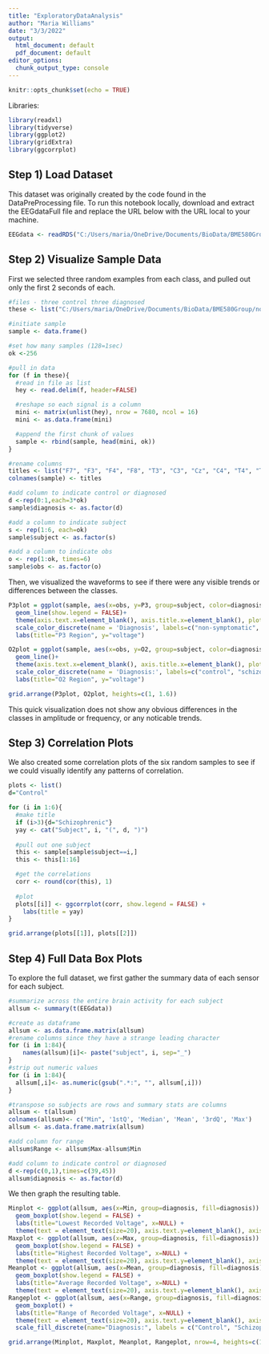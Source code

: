 ```yaml
---
title: "ExploratoryDataAnalysis"
author: "Maria Williams"
date: "3/3/2022"
output:
  html_document: default
  pdf_document: default
editor_options: 
  chunk_output_type: console
---
```


```r
knitr::opts_chunk$set(echo = TRUE)
```

Libraries:

```r
library(readxl)
library(tidyverse)
library(ggplot2)
library(gridExtra)
library(ggcorrplot)
```

## Step 1) Load Dataset

This dataset was originally created by the code found in the DataPreProcessing file. To run this notebook locally, download and extract the EEGdataFull file and replace the URL below with the URL local to your machine.

```r
EEGdata <- readRDS("C:/Users/maria/OneDrive/Documents/BioData/BME580Group/EEGdataFull.Rda")
```

## Step 2) Visualize Sample Data

First we selected three random examples from each class, and pulled out only the first 2 seconds of each.

```r
#files - three control three diagnosed
these <- list("C:/Users/maria/OneDrive/Documents/BioData/BME580Group/norm/S10W1.txt", "C:/Users/maria/OneDrive/Documents/BioData/BME580Group/norm/S59LW.txt", "C:/Users/maria/OneDrive/Documents/BioData/BME580Group/norm/S155W1.txt", "C:/Users/maria/OneDrive/Documents/BioData/BME580Group/sch/022w1.txt", "C:/Users/maria/OneDrive/Documents/BioData/BME580Group/sch/642w1.txt", "C:/Users/maria/OneDrive/Documents/BioData/BME580Group/sch/585w1.txt")

#initiate sample
sample <- data.frame()

#set how many samples (128=1sec)
ok <-256

#pull in data
for (f in these){
  #read in file as list
  hey <- read.delim(f, header=FALSE)

  #reshape so each signal is a column
  mini <- matrix(unlist(hey), nrow = 7680, ncol = 16)
  mini <- as.data.frame(mini)

  #append the first chunk of values
  sample <- rbind(sample, head(mini, ok))
}

#rename columns
titles <- list("F7", "F3", "F4", "F8", "T3", "C3", "Cz", "C4", "T4", "T5", "P3", "Pz", "P4", "T6", "O1", "O2")
colnames(sample) <- titles

#add column to indicate control or diagnosed
d <-rep(0:1,each=3*ok)
sample$diagnosis <- as.factor(d)

#add a column to indicate subject
s <- rep(1:6, each=ok)
sample$subject <- as.factor(s)

#add a column to indicate obs
o <- rep(1:ok, times=6)
sample$obs <- as.factor(o)

```

Then, we visualized the waveforms to see if there were any visible trends or differences between the classes.

```r

P3plot = ggplot(sample, aes(x=obs, y=P3, group=subject, color=diagnosis)) +
  geom_line(show.legend = FALSE)+
  theme(axis.text.x=element_blank(), axis.title.x=element_blank(), plot.caption = element_text(hjust = 0.5, face= "italic"))+
  scale_color_discrete(name = 'Diagnosis', labels=c("non-symptomatic", "schizophrenic" ))+
  labs(title="P3 Region", y="voltage")

O2plot = ggplot(sample, aes(x=obs, y=O2, group=subject, color=diagnosis)) +
  geom_line()+
  theme(axis.text.x=element_blank(), axis.title.x=element_blank(), plot.caption = element_text(hjust = 0.5, face= "italic"), legend.position="bottom")+
  scale_color_discrete(name = 'Diagnosis:', labels=c("control", "schizophrenic" ))+
  labs(title="O2 Region", y="voltage")

grid.arrange(P3plot, O2plot, heights=c(1, 1.6))
```


This quick visualization does not show any obvious differences in the classes in amplitude or frequency, or any noticable trends.

## Step 3) Correlation Plots

We also created some correlation plots of the six random samples to see if we could visually identify any patterns of correlation.

```r
plots <- list()
d="Control"

for (i in 1:6){
  #make title
  if (i>3){d="Schizophrenic"}
  yay <- cat("Subject", i, "(", d, ")")
  
  #pull out one subject
  this <- sample[sample$subject==i,]
  this <- this[1:16]

  #get the correlations
  corr <- round(cor(this), 1)
  
  #plot
  plots[[i]] <- ggcorrplot(corr, show.legend = FALSE) +
    labs(title = yay)
}

grid.arrange(plots[[1]], plots[[2]])


```



## Step 4) Full Data Box Plots

To explore the full dataset, we first gather the summary data of each sensor for each subject.

```r
#summarize across the entire brain activity for each subject
allsum <- summary(t(EEGdata))

#create as dataframe
allsum <- as.data.frame.matrix(allsum)
#rename columns since they have a strange leading character
for (i in 1:84){
    names(allsum)[i]<- paste("subject", i, sep="_")
}
#strip out numeric values
for (i in 1:84){
  allsum[,i]<- as.numeric(gsub(".*:", "", allsum[,i]))
}

#transpose so subjects are rows and summary stats are columns
allsum <- t(allsum)
colnames(allsum)<- c("Min", '1stQ', 'Median', 'Mean', '3rdQ', 'Max')
allsum <- as.data.frame.matrix(allsum)

#add column for range
allsum$Range <- allsum$Max-allsum$Min

#add column to indicate control or diagnosed
d <-rep(c(0,1),times=c(39,45))
allsum$diagnosis <- as.factor(d)

```

We then graph the resulting table.

```r

Minplot <- ggplot(allsum, aes(x=Min, group=diagnosis, fill=diagnosis)) +
  geom_boxplot(show.legend = FALSE) +
  labs(title="Lowest Recorded Voltage", x=NULL) +
  theme(text = element_text(size=20), axis.text.y=element_blank(), axis.title.y=element_blank())
Maxplot <- ggplot(allsum, aes(x=Max, group=diagnosis, fill=diagnosis)) +
  geom_boxplot(show.legend = FALSE) +
  labs(title="Highest Recorded Voltage", x=NULL) +
  theme(text = element_text(size=20), axis.text.y=element_blank(), axis.title.y=element_blank())
Meanplot <- ggplot(allsum, aes(x=Mean, group=diagnosis, fill=diagnosis)) +
  geom_boxplot(show.legend = FALSE) +
  labs(title="Average Recorded Voltage", x=NULL) +
  theme(text = element_text(size=20), axis.text.y=element_blank(), axis.title.y=element_blank())
Rangeplot <- ggplot(allsum, aes(x=Range, group=diagnosis, fill=diagnosis)) +
  geom_boxplot() +
  labs(title="Range of Recorded Voltage", x=NULL) +
  theme(text = element_text(size=20), axis.text.y=element_blank(), axis.title.y=element_blank(), legend.position="bottom")+
  scale_fill_discrete(name="Diagnosis:", labels = c("Control", "Schizophrenic"))

grid.arrange(Minplot, Maxplot, Meanplot, Rangeplot, nrow=4, heights=c(1, 1, 1, 1.5))
                 
```
